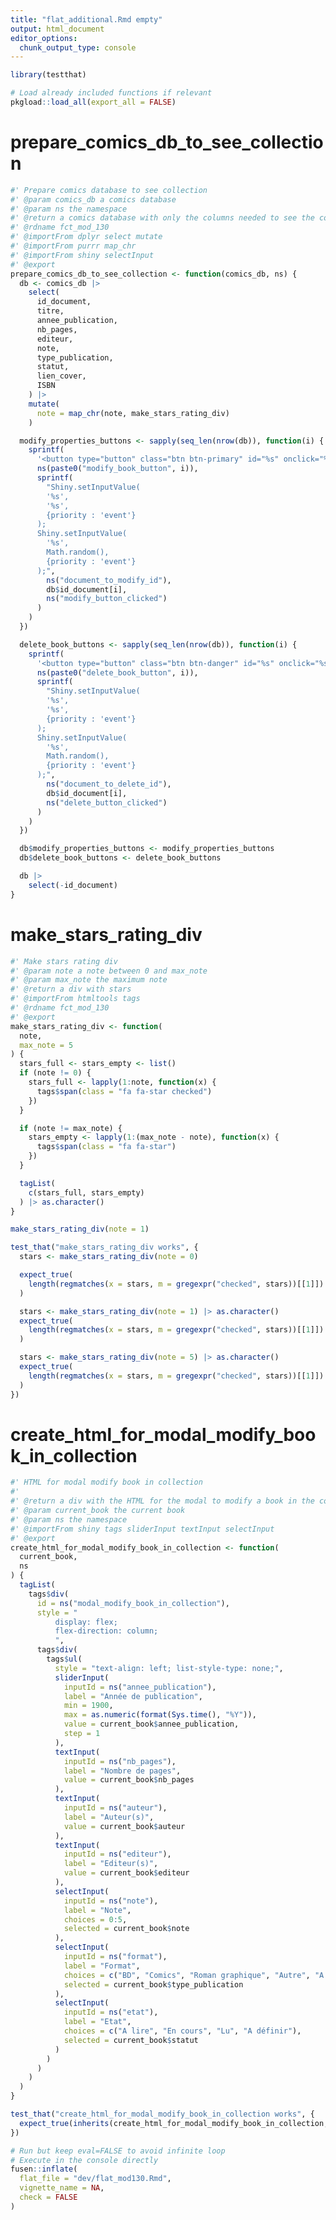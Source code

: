 ```yaml
---
title: "flat_additional.Rmd empty"
output: html_document
editor_options: 
  chunk_output_type: console
---
```


```r
library(testthat)
```

```r
# Load already included functions if relevant
pkgload::load_all(export_all = FALSE)
```


# prepare_comics_db_to_see_collection
    
```r
#' Prepare comics database to see collection
#' @param comics_db a comics database
#' @param ns the namespace
#' @return a comics database with only the columns needed to see the collection
#' @rdname fct_mod_130
#' @importFrom dplyr select mutate
#' @importFrom purrr map_chr
#' @importFrom shiny selectInput
#' @export
prepare_comics_db_to_see_collection <- function(comics_db, ns) {
  db <- comics_db |>
    select(
      id_document,
      titre,
      annee_publication,
      nb_pages,
      editeur,
      note,
      type_publication,
      statut,
      lien_cover,
      ISBN
    ) |>
    mutate(
      note = map_chr(note, make_stars_rating_div)
    )

  modify_properties_buttons <- sapply(seq_len(nrow(db)), function(i) {
    sprintf(
      '<button type="button" class="btn btn-primary" id="%s" onclick="%s">Modifier</button>',
      ns(paste0("modify_book_button", i)),
      sprintf(
        "Shiny.setInputValue(
        '%s',
        '%s',
        {priority : 'event'}
      );
      Shiny.setInputValue(
        '%s',
        Math.random(),
        {priority : 'event'}
      );",
        ns("document_to_modify_id"),
        db$id_document[i],
        ns("modify_button_clicked")
      )
    )
  })

  delete_book_buttons <- sapply(seq_len(nrow(db)), function(i) {
    sprintf(
      '<button type="button" class="btn btn-danger" id="%s" onclick="%s">Supprimer</button>',
      ns(paste0("delete_book_button", i)),
      sprintf(
        "Shiny.setInputValue(
        '%s',
        '%s',
        {priority : 'event'}
      );
      Shiny.setInputValue(
        '%s',
        Math.random(),
        {priority : 'event'}
      );",
        ns("document_to_delete_id"),
        db$id_document[i],
        ns("delete_button_clicked")
      )
    )
  })

  db$modify_properties_buttons <- modify_properties_buttons
  db$delete_book_buttons <- delete_book_buttons

  db |>
    select(-id_document)
}
```
  

# make_stars_rating_div
    
```r
#' Make stars rating div
#' @param note a note between 0 and max_note
#' @param max_note the maximum note
#' @return a div with stars
#' @importFrom htmltools tags
#' @rdname fct_mod_130
#' @export
make_stars_rating_div <- function(
  note,
  max_note = 5
) {
  stars_full <- stars_empty <- list()
  if (note != 0) {
    stars_full <- lapply(1:note, function(x) {
      tags$span(class = "fa fa-star checked")
    })
  }

  if (note != max_note) {
    stars_empty <- lapply(1:(max_note - note), function(x) {
      tags$span(class = "fa fa-star")
    })
  }

  tagList(
    c(stars_full, stars_empty)
  ) |> as.character()
}
```
  
```r
make_stars_rating_div(note = 1)
```
  
```r
test_that("make_stars_rating_div works", {
  stars <- make_stars_rating_div(note = 0)

  expect_true(
    length(regmatches(x = stars, m = gregexpr("checked", stars))[[1]]) == 0
  )

  stars <- make_stars_rating_div(note = 1) |> as.character()
  expect_true(
    length(regmatches(x = stars, m = gregexpr("checked", stars))[[1]]) == 1
  )

  stars <- make_stars_rating_div(note = 5) |> as.character()
  expect_true(
    length(regmatches(x = stars, m = gregexpr("checked", stars))[[1]]) == 5
  )
})
```
  

# create_html_for_modal_modify_book_in_collection
    
```r
#' HTML for modal modify book in collection
#'
#' @return a div with the HTML for the modal to modify a book in the collection
#' @param current_book the current book
#' @param ns the namespace
#' @importFrom shiny tags sliderInput textInput selectInput
#' @export
create_html_for_modal_modify_book_in_collection <- function(
  current_book,
  ns
) {
  tagList(
    tags$div(
      id = ns("modal_modify_book_in_collection"),
      style = "
          display: flex;
          flex-direction: column;
          ",
      tags$div(
        tags$ul(
          style = "text-align: left; list-style-type: none;",
          sliderInput(
            inputId = ns("annee_publication"),
            label = "Année de publication",
            min = 1900,
            max = as.numeric(format(Sys.time(), "%Y")),
            value = current_book$annee_publication,
            step = 1
          ),
          textInput(
            inputId = ns("nb_pages"),
            label = "Nombre de pages",
            value = current_book$nb_pages
          ),
          textInput(
            inputId = ns("auteur"),
            label = "Auteur(s)",
            value = current_book$auteur
          ),
          textInput(
            inputId = ns("editeur"),
            label = "Editeur(s)",
            value = current_book$editeur
          ),
          selectInput(
            inputId = ns("note"),
            label = "Note",
            choices = 0:5,
            selected = current_book$note
          ),
          selectInput(
            inputId = ns("format"),
            label = "Format",
            choices = c("BD", "Comics", "Roman graphique", "Autre", "A définir"),
            selected = current_book$type_publication
          ),
          selectInput(
            inputId = ns("etat"),
            label = "Etat",
            choices = c("A lire", "En cours", "Lu", "A définir"),
            selected = current_book$statut
          )
        )
      )
    )
  )
}
```
 
 
```r
test_that("create_html_for_modal_modify_book_in_collection works", {
  expect_true(inherits(create_html_for_modal_modify_book_in_collection, "function"))
})
```
  


```r
# Run but keep eval=FALSE to avoid infinite loop
# Execute in the console directly
fusen::inflate(
  flat_file = "dev/flat_mod130.Rmd",
  vignette_name = NA,
  check = FALSE
)
```

